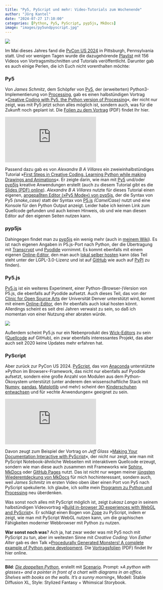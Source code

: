 ```yaml
---
title: "Py5, PyScript und mehr: Video-Tutorials zum Wochenende"
author: "Jörg Kantel"
date: "2024-07-27 17:10:00"
categories: [Python, Py5, PyScript, pyp5js, MkDocs]
image: "images/py5undpyscript.jpg"
---
```


[![](images/py5undpyscript-b.jpg)](https://www.flickr.com/photos/schockwellenreiter/53828460994/)

Im Mai dieses Jahres fand die [PyCon US 2024](https://us.pycon.org/2024/) in Pittsburgh, Pennsylvania statt. Und vor wenigen Tagen wurde die dazugehörende [Playlist](https://www.youtube.com/playlist?list=PL2Uw4_HvXqvYhjub9bw4uDAmNtprgAvlJ) mit 156 Videos von Vortragsmitschnitten und Tutorials veröffentlicht. Darunter gab es auch einige Perlen, die ich Euch nicht vorenthalten möchte:

### Py5

Von *James Schmitz*, dem Schöpfer von [Py5](http://cognitiones.kantel-chaos-team.de/programmierung/creativecoding/processing/py5.html), der (erweiterten) Python3-Implementierung von [Processing](http://cognitiones.kantel-chaos-team.de/programmierung/creativecoding/processing/processing.html), gab es einen halbstündigen Vortrag »[Creative Coding with Py5, the Python version of Processing](https://www.youtube.com/watch?v=pNVn3FPi5PU)«, der nicht nur zeigt, was mit Py5 jetzt schon alles möglich ist, sondern auch, was für die Zukunft noch geplant ist. Die [Folien zu dem Vortrag](https://pycon-assets.s3.amazonaws.com/2024/media/presentation_slides/167/2024-05-18T05%3A49%3A20.883215/Creative_Coding_with_py5.pdf) (PDF) findet Ihr hier.

<iframe class="if16_9" src="https://www.youtube.com/embed/h5t522FnAMc?si=71-Lf8XcEyGNMNcR" title="YouTube video player" frameborder="0" allow="accelerometer; autoplay; clipboard-write; encrypted-media; gyroscope; picture-in-picture; web-share" referrerpolicy="strict-origin-when-cross-origin" allowfullscreen></iframe>

Passend dazu gab es von *Alexandre B A Villares* ein zweieinhalbstündiges Tutorial »[First Steps in Creative Coding. Learning Python while making Drawings and Animations](https://www.youtube.com/watch?v=h5t522FnAMc)«. Er zeigte darin, wie man mit [Py5](https://abav.lugaralgum.com/como-instalar-py5/index-EN.html) und/oder [pyp5js](https://berinhard.github.io/pyp5js/) kreative Anwendungen erstellt (auch zu diesem Tutorial gibt es die [Slides (PDF) online](https://pycon-assets.s3.amazonaws.com/2024/media/presentation_slides/116/2024-05-27T01%3A56%3A36.631946/Creative_Coding_-_Alexandre_B_A_Villa_6lPWf72.pdf)). *Alexandre B A Villares* nutzte für dieses Tutorial einen eigenen, [angepaßten Editor (»Py5 Mode«) von pyp5js](https://abav.lugaralgum.com/pyp5js/py5mode/), der die Syntax von Py5 *(snake_case)* statt der Syntax von [P5.js](http://cognitiones.kantel-chaos-team.de/programmierung/creativecoding/processing/p5js.html) *(CamelCase)* nutzt und eine Konsole für den Python Output anzeigt. Leider habe ich keinen Link zum Quellcode gefunden und auch keinen Hinweis, ob und wie man diesen Editor auf den eigenen Seiten nutzen kann.

### pyp5js

Dahingegen findet man zu [pyp5js](https://berinhard.github.io/pyp5js/) ein wenig mehr (auch in [meinem Wiki](http://cognitiones.kantel-chaos-team.de/programmierung/creativecoding/processing/pyp5js.html)). Es ist nach eigenen Angaben in P5.js-Port nach Python, der die Übertragung mit [Transcrypt](https://www.transcrypt.org/) und [Pyodide](http://cognitiones.kantel-chaos-team.de/programmierung/python/pyodide.html) vornimmt. Es kommt ebenfalls mit einem eigenen [Online-Editor](https://berinhard.github.io/pyp5js/pyodide/), den man auch [lokal selber hosten](https://berinhard.github.io/pyp5js/#installation) kann (das Teil steht unter der LGPL-3.0-Lizenz und ist auf [GitHub](https://github.com/berinhard/pyp5js) wie auch auf [PyPI](https://pypi.org/project/pyp5js/) zu finden).

### Py5.js

[Py5.js](https://github.com/Luxapodular/Py5.js) ist ein weiteres Experiment, einer Python-(Browser-)Version von P5.js, die ebenfalls auf Pyodide aufsetzt. Auch dieses Teil, das von der [Clinic for Open Source Arts](https://liberalarts.du.edu/emergent-digital-practices/open-source-arts) der Universität Denver unterstützt wird, kommt mit einem [Online-Editor](https://luxapodular.github.io/Py5.js/), den Ihr ebenfalls auch lokal hosten könnt. Allerdings scheint es seit drei Jahren verwaist zu sein, so daß ich momentan von einer Nutzung eher abraten würde.

[![](images/wickeditor.png)](https://github.com/Wicklets/wick-editor/tree/master)

Außerdem scheint Py5.js nur ein Nebenprodukt des [Wick-Editors](https://www.wickeditor.com/#/) zu sein ([Quellcode](https://github.com/Wicklets/wick-editor/tree/master) auf GitHub), ein zwar ebenfalls interessantes Projekt, das aber auch seit 2020 keine Updates mehr erfahren hat.

### PyScript

Aber zurück zur PyCon US 2024. [PyScript](http://cognitiones.kantel-chaos-team.de/programmierung/python/pyscript.html), das von [Anaconda](http://cognitiones.kantel-chaos-team.de/programmierung/python/anaconda.html) unterstützte »Python im Browser«-Framework, das nicht nur ebenfalls auf Pyodide aufsetzt, sondern eine große Anzahl von Modulen aus dem Python-Ökosystem unterstützt (unter anderem den wissenschaftliche Stack mit [Numpy](http://cognitiones.kantel-chaos-team.de/programmierung/python/numpy.html), [pandas](http://cognitiones.kantel-chaos-team.de/programmierung/python/pandas.html), [Matplotlib](http://cognitiones.kantel-chaos-team.de/programmierung/python/matplotlib.html) und mehr) scheint den [Kinderschuhen entwachsen](https://kantel.github.io/posts/2023032902_pyscript_saas/) und für »echte Anwendungen« geeignet zu sein.

<iframe class="if16_9" src="https://www.youtube.com/embed/Vh77_2-Z0vc?si=g0m1gqKy3Cl87x6l" title="YouTube video player" frameborder="0" allow="accelerometer; autoplay; clipboard-write; encrypted-media; gyroscope; picture-in-picture; web-share" referrerpolicy="strict-origin-when-cross-origin" allowfullscreen></iframe>

Davon zeugt zum Beispiel der Vortrag on *Jeff Glass* »[Making Your Documentation Interactive with PyScript](https://www.youtube.com/watch?v=Vh77_2-Z0vc)«, der nicht nur zeigt, wie man mit PyScript Notebook-ähnliche Webseiten mit interaktivem Quellcode erzeugt, sondern wie man diese auch zusammen mit Frameworks wie [Sphinx](http://cognitiones.kantel-chaos-team.de/webworking/staticsites/sphinx.html), [MkDocs](http://cognitiones.kantel-chaos-team.de/webworking/staticsites/mkdocs.html) oder [GitHub Pages](http://cognitiones.kantel-chaos-team.de/webworking/webservices/githubpages.html) nutzt. Das ist nicht nur wegen meiner [jüngsten Wiederentdeckung von MkDocs](https://kantel.github.io/posts/2024070602_mkdocs_reloaded/) für mich hochinteressant, sondern auch, weil *James Schmitz* im ersten Video oben über einen Port von Py5 nach PyScript spekulierte. Ich glaube, ich sollte mein [Programm zu Python und Processing](http://blog.schockwellenreiter.de/2022/08/2022080303.html) neu überdenken.

Was sonst noch alles mit PyScript möglich ist, zeigt *Łukasz Langa* in seinem halbstündigen Videovortrag »[Build in-browser 3D experiences with WebGL and PyScript](https://www.youtube.com/watch?v=Af9DwG0WF24)«. Er schlägt einen Bogen von [Zope](http://cognitiones.kantel-chaos-team.de/webworking/frameworks/zope.html) zu PyScript, indem er zeigt, wie man mit PyScript WebGL nutzen kann, um die graphischen Fähigkeiten moderner Webbrowser mit Python zu nutzen.

**War sonst noch was**? Ach ja, hat zwar weder was mit Py5 noch mit PyScript zu tun, aber im weitesten Sinne mit *Creative Coding*: Von *Esther Alter* gab es den Talk »[Procedurally Generated Monsters! A complete example of Python game development](https://www.youtube.com/watch?v=TOj7mMeYZ8Y). Die [Vortragsfolien](https://pycon-assets.s3.amazonaws.com/2024/media/presentation_slides/76/2024-05-12T17%3A38%3A02.264759/Procedurally_Generated_Monsters.pdf) (PDF) findet Ihr hier online.

---

**Bild**: *[Die doppelten Python](https://www.flickr.com/photos/schockwellenreiter/53828460994/)*, erstellt mit [Scenario](http://cognitiones.kantel-chaos-team.de/technikgeschichte/rechnerundnetze/scenario.html). Prompt: »*A python with glasses+ and a pointer in front of a chart with diagrams in an office. Shelves with books on the walls. It’s a sunny morning*«, Modell: Stable Diffusion XL, Style: Stylized Fantasy + Whimsical Storybook.